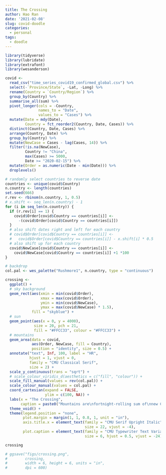 ```yaml
---
title: The Crossing
author: Hao Ran
date: '2021-02-08'
slug: covid-doodle
categories:
  - personal
tags:
  - doodle
---
```


```r
library(tidyverse)
library(lubridate)
library(extrafont)
library(wesanderson)

covid <- 
  read_csv("time_series_covid19_confirmed_global.csv") %>% 
  select(-`Province/State`, -Lat, -Long) %>% 
  rename(Country = `Country/Region`) %>% 
  group_by(Country) %>% 
  summarise_all(sum) %>% 
  pivot_longer(cols = -Country,
               names_to = "Date",
               values_to = "Cases") %>% 
  mutate(Date = mdy(Date),
         Country = fct_reorder2(Country, Date, Cases)) %>% 
  distinct(Country, Date, Cases) %>% 
  arrange(Country, Date) %>% 
  group_by(Country) %>% 
  mutate(NewCase = Cases - lag(Cases, 14)) %>% 
  filter(!is.na(NewCase),
         Country != "China",
         max(Cases) >= 5000,
         Date >= "2020-02-15") %>% 
  mutate(Order = as.numeric(Date - min(Date))) %>% 
  droplevels()

# randomly select countries to reverse date
countries <- unique(covid$Country)
n.country <- length(countries)
set.seed(666)
r.rev <- rbinom(n.country, 1, 0.5)
# x.shift <- seq_len(n.country) - 1
for (i in seq_len(n.country)) {
  if (r.rev[i] == 1) {
    covid$Order[covid$Country == countries[i]] <- 
      -(covid$Order[covid$Country == countries[i]])
  } 
  # also shift dates right and left for each country
  # covid$Order[covid$Country == countries[i]] <- 
  #   covid$Order[covid$Country == countries[i]] - x.shift[i] * 0.5
  # also shift up for each country
  covid$NewCase[covid$Country == countries[i]] <- 
    covid$NewCase[covid$Country == countries[i]] +1 *100
}

# backdrop
col.pal <- wes_palette("Rushmore1", n.country, type = "continuous")

crossing <- 
  ggplot() +
  # sky background
  geom_rect(aes(xmin = min(covid$Order),
                xmax = max(covid$Order),
                ymin = min(covid$NewCase),
                ymax = max(covid$NewCase) * 1.5),
            fill = "skyblue") +
  # sun
  geom_point(aes(x = 0, y = 4000),
             size = 20, pch = 21,
             fill = "#FFCC33", colour = "#FFCC33") +
  # mountains
  geom_area(data = covid, 
            aes(Order, NewCase, fill = Country),
            position = "identity", size = 0.5) +
  annotate("text", Inf, 100, label = "HR", 
           hjust = 1, vjust = 0,
           family = "CMU Classical Serif",
           size = 2) +
  scale_y_continuous(trans = "sqrt") +
  # scale_colour_viridis_d(aesthetics = c("fill", "colour")) +
  scale_fill_manual(values = rev(col.pal)) +
  scale_colour_manual(values = col.pal) +
  coord_cartesian(expand = FALSE, 
                  ylim = c(100, NA)) +
  labs(x = "The Crossing",
       caption = paste0("Mountains are\nfortnight-rolling sum of\nnew COVID-19 cases in\n", n.country, " top countries,\nrandomly flipped horizontally,\ncoloured with\nWes Anderson's Rushmore cine palette,\nlog-transformed,\nand touched with\na setting (rising?) sun at (0, 4000)\non a skyblue backdrop.")) +
  theme_void() +
  theme(legend.position = "none",
        plot.margin = margin(1, 1, 0.8, 1, unit = "in"),
        axis.title.x = element_text(family = "CMU Serif Upright Italic",
                                    size = 22, vjust = -4),
        plot.caption = element_text(family = "CMU Typewriter Text Variable Width",
                                    size = 6, hjust = 0.5, vjust = -24))

crossing

# ggsave("figs/crossing.png",
#        crossing,
#        width = 6, height = 6, units = "in",
#        dpi = 600)

```


